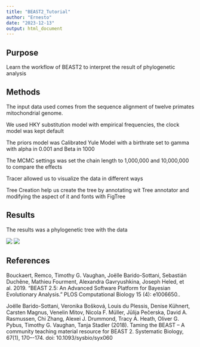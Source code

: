 ---
title: "BEAST2_Tutorial"
author: "Ernesto"
date: "2023-12-13"
output: html_document
---

## Purpose
Learn the workflow of BEAST2 to interpret the result of phylogenetic analysis


## Methods

The input data used comes from the sequence alignment of twelve primates
mitochondrial genome.

We used HKY substitution model with empirical frequencies, the clock model was 
kept default

The priors model was Calibrated Yule Model with a birthrate set to gamma with 
alpha in 0.001 and Beta in 1000

The MCMC settings was set the chain length to 1,000,000 and 10,000,000
to compare the effects

Tracer allowed us to visualize the data in different ways 

Tree Creation help us create the tree by annotating wit Tree annotator and 
modifying the aspect of it and fonts with FigTree

## Results

The results was a phylogenetic tree with the data 

![](Tracer.png)
![](Tree.png)

## References

Bouckaert, Remco, Timothy G. Vaughan, Joëlle Barido-Sottani, Sebastián Duchêne, Mathieu Fourment, Alexandra Gavryushkina, Joseph Heled, et al. 2019. “BEAST 2.5: An Advanced Software Platform for Bayesian Evolutionary Analysis.” PLOS Computational Biology 15 (4): e1006650..

Joëlle Barido-Sottani, Veronika Bošková, Louis du Plessis, Denise Kühnert, Carsten Magnus, Venelin Mitov, Nicola F. Müller, Jūlija Pečerska, David A. Rasmussen, Chi Zhang, Alexei J. Drummond, Tracy A. Heath, Oliver G. Pybus, Timothy G. Vaughan, Tanja Stadler (2018). Taming the BEAST – A community teaching material resource for BEAST 2. Systematic Biology, 67(1), 170–-174. doi: 10.1093/sysbio/syx060